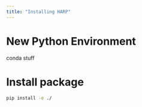 ```yaml
---
title: "Installing HARP"
---
```


# New Python Environment
conda stuff

# Install package
``` bash
pip install -e ./
```
